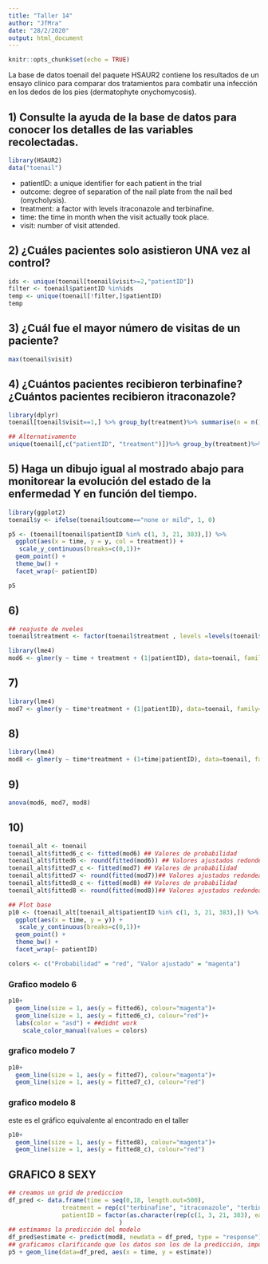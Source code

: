 ---
title: "Taller 14"
author: "JfMra"
date: "28/2/2020"
output: html_document
---

```{r setup, include=FALSE}
knitr::opts_chunk$set(echo = TRUE)
```

La base de datos toenail del paquete HSAUR2 contiene los resultados de un ensayo clínico para comparar dos tratamientos para combatir una infección en los dedos de los pies (dermatophyte onychomycosis).

## 1) Consulte la ayuda de la base de datos para conocer los detalles de las variables recolectadas.
```{r}
library(HSAUR2)
data("toenail")
```
- patientID: a unique identifier for each patient in the trial
- outcome: degree of separation of the nail plate from the nail bed (onycholysis).
- treatment: a factor with levels itraconazole and terbinafine.
- time: the time in month when the visit actually took place.
- visit: number of visit attended.

## 2) ¿Cuáles pacientes solo asistieron UNA vez al control?
```{r}
ids <- unique(toenail[toenail$visit>=2,"patientID"])
filter <- toenail$patientID %in%ids
temp <- unique(toenail[!filter,]$patientID)
temp


```



## 3) ¿Cuál fue el mayor número de visitas de un paciente?

```{r}
max(toenail$visit)
```


## 4) ¿Cuántos pacientes recibieron terbinafine? ¿Cuántos pacientes recibieron itraconazole?
```{r}
library(dplyr)
toenail[toenail$visit==1,] %>% group_by(treatment)%>% summarise(n = n())

## Alternativamente 
unique(toenail[,c("patientID", "treatment")])%>% group_by(treatment)%>% summarise(n = n())
```


## 5) Haga un dibujo igual al mostrado abajo para monitorear la evolución del estado de la enfermedad Y en función del tiempo.

```{r}
library(ggplot2)
toenail$y <- ifelse(toenail$outcome=="none or mild", 1, 0) 

p5 <- (toenail[toenail$patientID %in% c(1, 3, 21, 383),]) %>% 
  ggplot(aes(x = time, y = y, col = treatment)) +
   scale_y_continuous(breaks=c(0,1))+
  geom_point() +
  theme_bw() +
  facet_wrap(~ patientID)

p5

```

## 6) 

```{r}
## reajuste de nveles
toenail$treatment <- factor(toenail$treatment , levels =levels(toenail$treatment)[c(2,1)])
```


```{r}
library(lme4)
mod6 <- glmer(y ~ time + treatment + (1|patientID), data=toenail, family= binomial,nAGQ=1)
```

## 7) 

```{r}
library(lme4)
mod7 <- glmer(y ~ time*treatment + (1|patientID), data=toenail, family= binomial, nAGQ=1)
```

## 8) 

```{r}
library(lme4)
mod8 <- glmer(y ~ time*treatment + (1+time|patientID), data=toenail, family= binomial, nAGQ=1)
```

## 9)
```{r}
anova(mod6, mod7, mod8)
```

## 10)

```{r}

toenail_alt <- toenail
toenail_alt$fitted6_c <- fitted(mod6) ## Valores de probabilidad
toenail_alt$fitted6 <- round(fitted(mod6)) ## Valores ajustados redondeando la prob
toenail_alt$fitted7_c <- fitted(mod7) ## Valores de probabilidad
toenail_alt$fitted7 <- round(fitted(mod7))## Valores ajustados redondeando la prob
toenail_alt$fitted8_c <- fitted(mod8) ## Valores de probabilidad
toenail_alt$fitted8 <- round(fitted(mod8))## Valores ajustados redondeando la prob

## Plot base
p10 <- (toenail_alt[toenail_alt$patientID %in% c(1, 3, 21, 383),]) %>% 
  ggplot(aes(x = time, y = y)) +
   scale_y_continuous(breaks=c(0,1))+
  geom_point() +
  theme_bw() +
  facet_wrap(~ patientID)

colors <- c("Probabilidad" = "red", "Valor ajustado" = "magenta")

```

### Grafico modelo 6
```{r}
p10+
  geom_line(size = 1, aes(y = fitted6), colour="magenta")+
  geom_line(size = 1, aes(y = fitted6_c), colour="red")+
  labs(color = "asd") + ##didnt work
    scale_color_manual(values = colors)
```

### grafico modelo 7

```{r}
p10+
  geom_line(size = 1, aes(y = fitted7), colour="magenta")+
  geom_line(size = 1, aes(y = fitted7_c), colour="red")
```

### grafico modelo 8 
este es el gráfico equivalente al encontrado en el taller
```{r}
p10+
  geom_line(size = 1, aes(y = fitted8), colour="magenta")+
  geom_line(size = 1, aes(y = fitted8_c), colour="red")
```

## GRAFICO 8 SEXY

```{r}
## creamos un grid de prediccion
df_pred <- data.frame(time = seq(0,18, length.out=500),
               treatment = rep(c("terbinafine", "itraconazole", "terbinafine", "terbinafine"), each=500),
               patientID = factor(as.character(rep(c(1, 3, 21, 383), each=500)))
                               )
## estimamos la predicción del modelo
df_pred$estimate <- predict(mod8, newdata = df_pred, type = "response")
## graficamos clarificando que los datos son los de la predicción, importante tener los mismos nombres en las variables, pero esto debería estar garantizado si te corrio la prediccion
p5 + geom_line(data=df_pred, aes(x = time, y = estimate))

```




